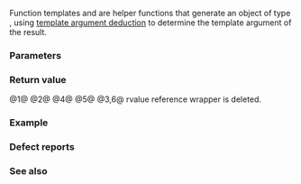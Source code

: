 {{cpp/title|ref|cref}}
{{cpp/utility/functional/navbar}}
{{dcl begin}}
{{dcl header|functional}}
{{dcla|num=1|since=c++11|constexpr=c++20|1=
template&lt; class T &gt;
std::reference_wrapper&lt;T&gt; ref( T&amp; t ) noexcept;
}}
{{dcla|num=2|since=c++11|constexpr=c++20|1=
template&lt; class T &gt;
std::reference_wrapper&lt;T&gt;
    ref( std::reference_wrapper&lt;T&gt; t ) noexcept;
}}
{{dcla|num=3|since=c++11|1=
template&lt; class T &gt;
void ref( const T&amp;&amp; ) = delete;
}}
{{dcla|num=4|since=c++11|constexpr=c++20|1=
template&lt; class T &gt;
std::reference_wrapper&lt;const T&gt; cref( const T&amp; t ) noexcept;
}}
{{dcla|num=5|since=c++11|constexpr=c++20|1=
template&lt; class T &gt;
std::reference_wrapper&lt;const T&gt;
    cref( std::reference_wrapper&lt;T&gt; t ) noexcept;
}}
{{dcla|num=6|since=c++11|1=
template&lt; class T &gt;
void cref( const T&amp;&amp; ) = delete;
}}
{{dcl end}}

Function templates {{tt|ref}} and {{tt|cref}} are helper functions that generate an object of type {{lc|std::reference_wrapper}}, using [[cpp/language/template_argument_deduction|template argument deduction]] to determine the template argument of the result.

{{rrev|since=c++20|{{tt|T}} may be an incomplete type.}}

===Parameters===
{{par begin}}
{{par | t | lvalue reference to object that needs to be wrapped or an instance of {{lc|std::reference_wrapper}}}}
{{par end}}

===Return value===
@1@ {{c|std::reference_wrapper&lt;T&gt;(t)}}
@2@ {{c|t}}
@4@ {{c|std::reference_wrapper&lt;const T&gt;(t)}}
@5@ {{c|t}}
@3,6@ rvalue reference wrapper is deleted.

===Example===
{{example
 |
 | code=
#include &lt;functional&gt;
#include &lt;iostream&gt;

void f(int&amp; n1, int&amp; n2, const int&amp; n3)
{
    std::cout &lt;&lt; "In function: " &lt;&lt; n1 &lt;&lt; ' ' &lt;&lt; n2 &lt;&lt; ' ' &lt;&lt; n3 &lt;&lt; '\n';
    ++n1; // increments the copy of n1 stored in the function object
    ++n2; // increments the main()'s n2
    // ++n3; // compile error
}

int main()
{
    int n1 = 1, n2 = 2, n3 = 3;
    std::function&lt;void()&gt; bound_f = std::bind(f, n1, std::ref(n2), std::cref(n3));
    n1 = 10;
    n2 = 11;
    n3 = 12;
    std::cout &lt;&lt; "Before function: " &lt;&lt; n1 &lt;&lt; ' ' &lt;&lt; n2 &lt;&lt; ' ' &lt;&lt; n3 &lt;&lt; '\n';
    bound_f();
    std::cout &lt;&lt; "After function: " &lt;&lt; n1 &lt;&lt; ' ' &lt;&lt; n2 &lt;&lt; ' ' &lt;&lt; n3 &lt;&lt; '\n';
}
 | output=
Before function: 10 11 12
In function: 1 11 12
After function: 10 12 12
}}

===Defect reports===
{{dr list begin}}
{{dr list item|wg=lwg|dr=3146|std=C++11|before=unwrapping overloads sometimes led to error|after=made always valid}}
{{dr list end}}

===See also===
{{dsc begin}}
{{dsc inc | cpp/utility/functional/dsc reference_wrapper}}
{{dsc end}}

{{langlinks|de|es|fr|it|ja|pt|ru|zh}}